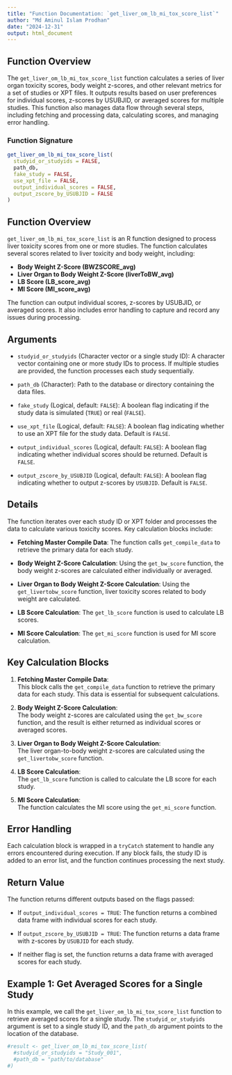 ```yaml
---
title: "Function Documentation: `get_liver_om_lb_mi_tox_score_list`"
author: "Md Aminul Islam Prodhan"
date: "2024-12-31"
output: html_document
---
```


## Function Overview

The `get_liver_om_lb_mi_tox_score_list` function calculates a series of liver organ toxicity scores, body weight z-scores, and other relevant metrics for a set of studies or XPT files. It outputs results based on user preferences for individual scores, z-scores by USUBJID, or averaged scores for multiple studies. This function also manages data flow through several steps, including fetching and processing data, calculating scores, and managing error handling.

### Function Signature

```r
get_liver_om_lb_mi_tox_score_list(
  studyid_or_studyids = FALSE,
  path_db,
  fake_study = FALSE,
  use_xpt_file = FALSE,
  output_individual_scores = FALSE,
  output_zscore_by_USUBJID = FALSE
)
```
## Function Overview

`get_liver_om_lb_mi_tox_score_list` is an R function designed to process liver toxicity scores from one or more studies. The function calculates several scores related to liver toxicity and body weight, including:

- **Body Weight Z-Score (BWZSCORE_avg)**
- **Liver Organ to Body Weight Z-Score (liverToBW_avg)**
- **LB Score (LB_score_avg)**
- **MI Score (MI_score_avg)**

The function can output individual scores, z-scores by USUBJID, or averaged scores. It also includes error handling to capture and record any issues during processing.

## Arguments

- `studyid_or_studyids` (Character vector or a single study ID): 
  A character vector containing one or more study IDs to process. If multiple studies are provided, the function processes each study sequentially.

- `path_db` (Character): 
  Path to the database or directory containing the data files.

- `fake_study` (Logical, default: `FALSE`): 
  A boolean flag indicating if the study data is simulated (`TRUE`) or real (`FALSE`).

- `use_xpt_file` (Logical, default: `FALSE`): 
  A boolean flag indicating whether to use an XPT file for the study data. Default is `FALSE`.

- `output_individual_scores` (Logical, default: `FALSE`): 
  A boolean flag indicating whether individual scores should be returned. Default is `FALSE`.

- `output_zscore_by_USUBJID` (Logical, default: `FALSE`): 
  A boolean flag indicating whether to output z-scores by `USUBJID`. Default is `FALSE`.

## Details

The function iterates over each study ID or XPT folder and processes the data to calculate various toxicity scores. Key calculation blocks include:

- **Fetching Master Compile Data**: 
  The function calls `get_compile_data` to retrieve the primary data for each study.

- **Body Weight Z-Score Calculation**: 
  Using the `get_bw_score` function, the body weight z-scores are calculated either individually or averaged.

- **Liver Organ to Body Weight Z-Score Calculation**: 
  Using the `get_livertobw_score` function, liver toxicity scores related to body weight are calculated.

- **LB Score Calculation**: 
  The `get_lb_score` function is used to calculate LB scores.

- **MI Score Calculation**: 
  The `get_mi_score` function is used for MI score calculation.

## Key Calculation Blocks

1. **Fetching Master Compile Data**:  
   This block calls the `get_compile_data` function to retrieve the primary data for each study. This data is essential for subsequent calculations.

2. **Body Weight Z-Score Calculation**:  
   The body weight z-scores are calculated using the `get_bw_score` function, and the result is either returned as individual scores or averaged scores.

3. **Liver Organ to Body Weight Z-Score Calculation**:  
   The liver organ-to-body weight z-scores are calculated using the `get_livertobw_score` function.

4. **LB Score Calculation**:  
   The `get_lb_score` function is called to calculate the LB score for each study.

5. **MI Score Calculation**:  
   The function calculates the MI score using the `get_mi_score` function.

## Error Handling

Each calculation block is wrapped in a `tryCatch` statement to handle any errors encountered during execution. If any block fails, the study ID is added to an error list, and the function continues processing the next study.

## Return Value

The function returns different outputs based on the flags passed:

- If `output_individual_scores = TRUE`: The function returns a combined data frame with individual scores for each study.
  
- If `output_zscore_by_USUBJID = TRUE`: The function returns a data frame with z-scores by `USUBJID` for each study.

- If neither flag is set, the function returns a data frame with averaged scores for each study.

## Example 1: Get Averaged Scores for a Single Study

In this example, we call the `get_liver_om_lb_mi_tox_score_list` function to retrieve averaged scores for a single study. The `studyid_or_studyids` argument is set to a single study ID, and the `path_db` argument points to the location of the database.

```r
#result <- get_liver_om_lb_mi_tox_score_list(
  #studyid_or_studyids = "Study_001",
  #path_db = "path/to/database"
#)
```
